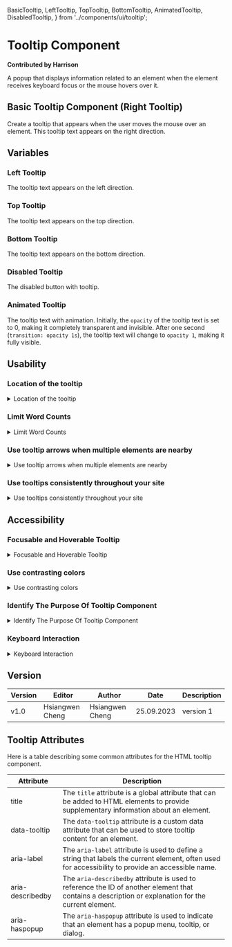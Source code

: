  BasicTooltip,
  LeftTooltip,
  TopTooltip,
  BottomTooltip,
  AnimatedTooltip,
  DisabledTooltip,
} from '../components/ui/tooltip';

# Tooltip Component

**Contributed by Harrison**

A popup that displays information related to an element when the element receives keyboard focus or the mouse hovers over it.

## Basic Tooltip Component (Right Tooltip)

Create a tooltip that appears when the user moves the mouse over an element. This tooltip text appears on the right direction.

<BasicTooltip />

## Variables

### Left Tooltip

The tooltip text appears on the left direction.

<LeftTooltip />

### Top Tooltip

The tooltip text appears on the top direction.

<TopTooltip />

### Bottom Tooltip

The tooltip text appears on the bottom direction.

<BottomTooltip />

### Disabled Tooltip

The disabled button with tooltip.

<DisabledTooltip />

### Animated Tooltip

The tooltip text with animation. Initially, the `opacity` of the tooltip text is set to 0, making it completely transparent and invisible. After one second (`transition: opacity 1s`), the tooltip text will change to `opacity 1`, making it fully visible.

<AnimatedTooltip />

## Usability

### Location of the tooltip

<details>
  <summary>Location of the tooltip</summary>
  The tooltip should not be placed in the place that will obscure other important
  elements. It should be intrusive. [USERWAY](https://userway.org/blog/your-guide-to-accessible-tooltips/)
</details>

### Limit Word Counts

<details>
  <summary>Limit Word Counts</summary>
  Decrease the word count can provide user a more wonderful readable experience.
  If the word count is too large, we can distribute them into more tooltips. [USERWAY](https://userway.org/blog/your-guide-to-accessible-tooltips/)
</details>

### Use tooltip arrows when multiple elements are nearby

<details>
  <summary>Use tooltip arrows when multiple elements are nearby</summary>
  Arrows can let users know which element belongs to that tooltip text. If no arrows,
  it can cause confusion for viewers. [Nielsen Norman Group](https://www.nngroup.com/articles/tooltip-guidelines/)
</details>

### Use tooltips consistently throughout your site

<details>
  <summary>Use tooltips consistently throughout your site</summary>
  It's crucial to maintain consistency and offer tooltips for all of your design's
  components rather than just a select few. Use popup tips in place of further explanations
  for only part of the items. [Nielsen Norman Group](https://www.nngroup.com/articles/tooltip-guidelines/)
</details>

## Accessibility

### Focusable and Hoverable Tooltip

<details>
  <summary>Focusable and Hoverable Tooltip</summary>
  All users must be able to engage tooltip triggers, hence they must be focusable
  and hoverable. When a tooltip is displayed, TooltipTrigger automatically links
  the tooltip to the trigger element so that the tooltip's content describes it.
  [React Spectrum](https://react-spectrum.adobe.com/react-spectrum/Tooltip.html)
</details>

### Use contrasting colors

<details>
  <summary>Use contrasting colors</summary>
  To guarantee that tooltips are the easiest for users of all skill levels to read
  against any background, there must be sufficient colour contrast. [USERWAY](https://userway.org/blog/your-guide-to-accessible-tooltips/)
</details>

### Identify The Purpose Of Tooltip Component

<details>
  <summary>Identify The Purpose Of Tooltip Component</summary>
  These attributes provide accessible labels for screen readers and assistive technologies
  to describe the purpose or function of the elements to users with disabilities.
  {/* ![Aria Label](..\public\components\tooltip\basicTooltip\desktop\assets\1695641414094.jpg) */}
</details>

### Keyboard Interaction

<details>
  <summary>Keyboard Interaction</summary>
  The user can display the tooltip text by pressing `Enter` on the keyboard, and
  press `ESC` to hide it. Many users, including some with visual or motor impairments,
  rely on keyboard navigation and operation. Using the keyboard to trigger tooltips
  allows these users to access additional information, improving accessibility.
</details>

## Version

| Version | Editor          | Author          | Date       | Description |
| ------- | --------------- | --------------- | ---------- | ----------- |
| v1.0    | Hsiangwen Cheng | Hsiangwen Cheng | 25.09.2023 | version 1   |

## Tooltip Attributes

Here is a table describing some common attributes for the HTML tooltip component.

| Attribute        | Description                                                                                                                                         |
| ---------------- | --------------------------------------------------------------------------------------------------------------------------------------------------- |
| title            | The `title` attribute is a global attribute that can be added to HTML elements to provide supplementary information about an element.               |
| data-tooltip     | The `data-tooltip` attribute is a custom data attribute that can be used to store tooltip content for an element.                                   |
| aria-label       | The `aria-label` attribute is used to define a string that labels the current element, often used for accessibility to provide an accessible name.  |
| aria-describedby | The `aria-describedby` attribute is used to reference the ID of another element that contains a description or explanation for the current element. |
| aria-haspopup    | The `aria-haspopup` attribute is used to indicate that an element has a popup menu, tooltip, or dialog.                                             |
